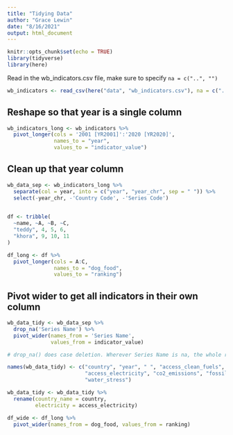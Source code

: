 ```yaml
---
title: "Tidying Data"
author: "Grace Lewin"
date: "8/16/2021"
output: html_document
---
```


```r
knitr::opts_chunk$set(echo = TRUE)
library(tidyverse)
library(here)
```

Read in the wb_indicators.csv file, make sure to specify `na = c("..", "")`

```r
wb_indicators <- read_csv(here("data", "wb_indicators.csv"), na = c("..", ""))
```

## Reshape so that year is a single column

```r
wb_indicators_long <- wb_indicators %>% 
  pivot_longer(cols = '2001 [YR2001]':'2020 [YR2020]', 
               names_to = "year", 
               values_to = "indicator_value")
```

## Clean up that year column

```r
wb_data_sep <- wb_indicators_long %>% 
  separate(col = year, into = c("year", "year_chr", sep = " ")) %>% 
  select(-year_chr, -'Country Code', -'Series Code')
  
```


```r
df <- tribble(
  ~name, ~A, ~B, ~C,
  "teddy", 4, 5, 6,
  "khora", 9, 10, 11
)

df_long <- df %>% 
  pivot_longer(cols = A:C, 
               names_to = "dog_food",
               values_to = "ranking")
```

## Pivot wider to get all indicators in their own column

```r
wb_data_tidy <- wb_data_sep %>% 
  drop_na('Series Name') %>% 
  pivot_wider(names_from = 'Series Name', 
              values_from = indicator_value)

# drop_na() does case deletion. Wherever Series Name is na, the whole row is dropped

names(wb_data_tidy) <- c("country", "year", " ", "access_clean_fuels",
                         "access_electricity", "co2_emissions", "fossil_fuel_cons", 
                         "water_stress")

wb_data_tidy <- wb_data_tidy %>% 
  rename(country_name = country,
         electricity = access_electricity)
```


```r
df_wide <- df_long %>% 
  pivot_wider(names_from = dog_food, values_from = ranking)
```

